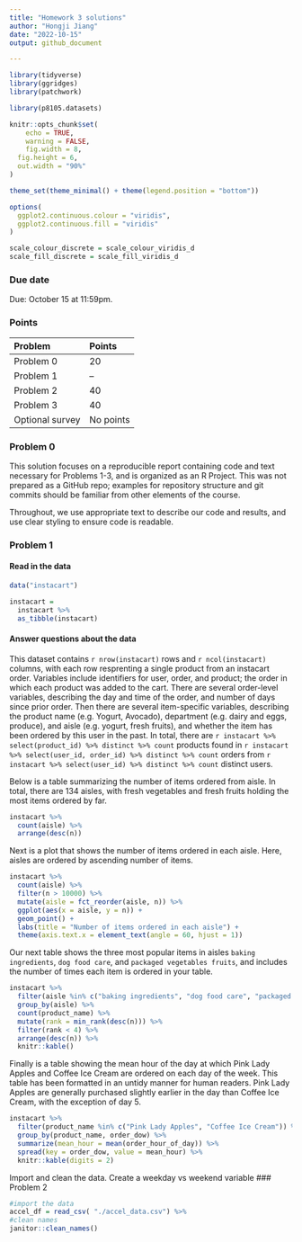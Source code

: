 ```yaml
---
title: "Homework 3 solutions"
author: "Hongji Jiang"
date: "2022-10-15"
output: github_document

---
```


```r
library(tidyverse)
library(ggridges)
library(patchwork)

library(p8105.datasets)

knitr::opts_chunk$set(
	echo = TRUE,
	warning = FALSE,
	fig.width = 8, 
  fig.height = 6,
  out.width = "90%"
)

theme_set(theme_minimal() + theme(legend.position = "bottom"))

options(
  ggplot2.continuous.colour = "viridis",
  ggplot2.continuous.fill = "viridis"
)

scale_colour_discrete = scale_colour_viridis_d
scale_fill_discrete = scale_fill_viridis_d
```

### Due date

Due: October 15 at 11:59pm. 

### Points

| Problem         | Points    |
|:--------------- |:--------- |
| Problem 0       | 20        |
| Problem 1       | --        |
| Problem 2       | 40        |
| Problem 3       | 40        |
| Optional survey | No points |


### Problem 0

This solution focuses on a reproducible report containing code and text necessary for Problems 1-3, and is organized as an R Project. This was not prepared as a GitHub repo; examples for repository structure and git commits should be familiar from other elements of the course.

Throughout, we use appropriate text to describe our code and results, and use clear styling to ensure code is readable. 

### Problem 1

#### Read in the data

```r
data("instacart")

instacart = 
  instacart %>% 
  as_tibble(instacart)
```

#### Answer questions about the data

This dataset contains `r nrow(instacart)` rows and `r ncol(instacart)` columns, with each row resprenting a single product from an instacart order. Variables include identifiers for user, order, and product; the order in which each product was added to the cart. There are several order-level variables, describing the day and time of the order, and number of days since prior order. Then there are several item-specific variables, describing the product name (e.g. Yogurt, Avocado), department (e.g. dairy and eggs, produce), and aisle (e.g. yogurt, fresh fruits), and whether the item has been ordered by this user in the past. In total, there are `r instacart %>% select(product_id) %>% distinct %>% count` products found in `r instacart %>% select(user_id, order_id) %>% distinct %>% count` orders from `r instacart %>% select(user_id) %>% distinct %>% count` distinct users.

Below is a table summarizing the number of items ordered from aisle. In total, there are 134 aisles, with fresh vegetables and fresh fruits holding the most items ordered by far.

```r
instacart %>% 
  count(aisle) %>% 
  arrange(desc(n))
```

Next is a plot that shows the number of items ordered in each aisle. Here, aisles are ordered by ascending number of items.

```r
instacart %>% 
  count(aisle) %>% 
  filter(n > 10000) %>% 
  mutate(aisle = fct_reorder(aisle, n)) %>% 
  ggplot(aes(x = aisle, y = n)) + 
  geom_point() + 
  labs(title = "Number of items ordered in each aisle") +
  theme(axis.text.x = element_text(angle = 60, hjust = 1))

```

Our next table shows the three most popular items in aisles `baking ingredients`, `dog food care`, and `packaged vegetables fruits`, and includes the number of times each item is ordered in your table.

```r
instacart %>% 
  filter(aisle %in% c("baking ingredients", "dog food care", "packaged vegetables fruits")) %>%
  group_by(aisle) %>% 
  count(product_name) %>% 
  mutate(rank = min_rank(desc(n))) %>% 
  filter(rank < 4) %>% 
  arrange(desc(n)) %>%
  knitr::kable()
```

Finally is a table showing the mean hour of the day at which Pink Lady Apples and Coffee Ice Cream are ordered on each day of the week. This table has been formatted in an untidy manner for human readers. Pink Lady Apples are generally purchased slightly earlier in the day than Coffee Ice Cream, with the exception of day 5.

```r
instacart %>%
  filter(product_name %in% c("Pink Lady Apples", "Coffee Ice Cream")) %>%
  group_by(product_name, order_dow) %>%
  summarize(mean_hour = mean(order_hour_of_day)) %>%
  spread(key = order_dow, value = mean_hour) %>%
  knitr::kable(digits = 2)
```

Import and clean the data. Create a weekday vs weekend variable 
### Problem 2
```r
#import the data
accel_df = read_csv( "./accel_data.csv") %>%
#clean names
janitor::clean_names() 
```

